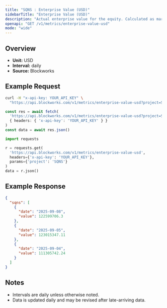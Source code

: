 ```yaml
---
title: "SQNS : Enterprise Value (USD)"
sidebarTitle: "Enterprise Value (USD)"
description: "Actual enterprise value for the equity. Calculated as market cap - liabilities + assets"
openapi: "GET /v1/metrics/enterprise-value-usd"
mode: "wide"
---
```


## Overview

- **Unit:** USD
- **Interval:** daily
- **Source:** Blockworks

## Example Request

<CodeGroup>

```bash cURL
curl -H "x-api-key: YOUR_API_KEY" \
  "https://api.blockworks.com/v1/metrics/enterprise-value-usd?project=SQNS"
```

```typescript TypeScript
const res = await fetch(
  'https://api.blockworks.com/v1/metrics/enterprise-value-usd?project=SQNS',
  { headers: { 'x-api-key': 'YOUR_API_KEY' } }
)
const data = await res.json()
```

```python Python
import requests

r = requests.get(
  'https://api.blockworks.com/v1/metrics/enterprise-value-usd',
  headers={'x-api-key': 'YOUR_API_KEY'},
  params={'project': 'SQNS'}
)
data = r.json()
```

</CodeGroup>

## Example Response

```json
{
  "sqns": [
    {
      "date": "2025-09-08",
      "value": 122599706.3
    },
    {
      "date": "2025-09-05",
      "value": 123015347.11
    },
    {
      "date": "2025-09-04",
      "value": 111305742.24
    }
  ]
}
```

## Notes
- Intervals are daily unless otherwise noted.
- Data is updated daily and may be revised after late-arriving data.
